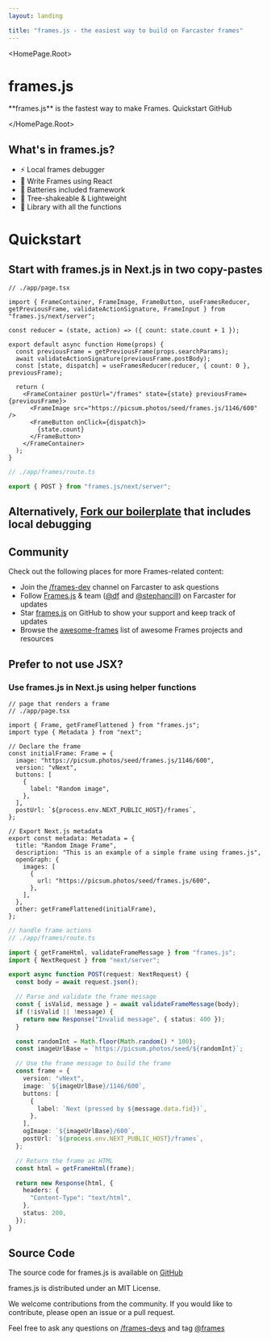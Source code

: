 ```yaml
---
layout: landing

title: "frames.js - the easiest way to build on Farcaster frames"
---
```



<HomePage.Root>
  <h1 className='vocs_HomePage_title'>frames.js</h1>
  <HomePage.InstallPackage name="frames.js" type="install" />
  <HomePage.Description>**frames.js** is the fastest way to make Frames.</HomePage.Description>
  <HomePage.Buttons>
    <HomePage.Button href="#quickstart" variant="accent">Quickstart</HomePage.Button>
    <HomePage.Button href="https://github.com/framesjs/frames.js">GitHub</HomePage.Button>
  </HomePage.Buttons>

</HomePage.Root>

## What's in frames.js?

- ⚡️ Local frames debugger
- 🥳 Write Frames using React
- 🔋 Batteries included framework
- 🌴 Tree-shakeable & Lightweight
- 🚀 Library with all the functions

# Quickstart

## Start with frames.js in Next.js in two copy-pastes

```tsx filename="// ./app/page.tsx"
// ./app/page.tsx

import { FrameContainer, FrameImage, FrameButton, useFramesReducer, getPreviousFrame, validateActionSignature, FrameInput } from "frames.js/next/server";

const reducer = (state, action) => ({ count: state.count + 1 });

export default async function Home(props) {
  const previousFrame = getPreviousFrame(props.searchParams);
  await validateActionSignature(previousFrame.postBody);
  const [state, dispatch] = useFramesReducer(reducer, { count: 0 }, previousFrame);

  return (
    <FrameContainer postUrl="/frames" state={state} previousFrame={previousFrame}>
      <FrameImage src="https://picsum.photos/seed/frames.js/1146/600" />
      <FrameButton onClick={dispatch}>
        {state.count}
      </FrameButton>
    </FrameContainer>
  );
}

```

```ts filename="./app/frames/route.ts"
// ./app/frames/route.ts

export { POST } from "frames.js/next/server";
```

## Alternatively, [Fork our boilerplate](https://github.com/framesjs/frames.js/tree/main/examples/framesjs-starter) that includes local debugging

## Community

Check out the following places for more Frames-related content:

- Join the [/frames-dev](https://warpcast.com/frames-dev) channel on Farcaster to ask questions
- Follow [Frames.js](https://warpcast.com/frames) & team ([@df](https://warpcast.com/df) and [@stephancill](https://warpcast.com/stephancill)) on Farcaster for updates
- Star [frames.js](https://github.com/framesjs/frames.js) on GitHub to show your support and keep track of updates
- Browse the [awesome-frames](https://github.com/davidfurlong/awesome-frames) list of awesome Frames projects and resources


## Prefer to not use JSX? 
### Use frames.js in Next.js using helper functions

```tsx filename="./app/page.tsx"
// page that renders a frame
// ./app/page.tsx

import { Frame, getFrameFlattened } from "frames.js";
import type { Metadata } from "next";

// Declare the frame
const initialFrame: Frame = {
  image: "https://picsum.photos/seed/frames.js/1146/600",
  version: "vNext",
  buttons: [
    {
      label: "Random image",
    },
  ],
  postUrl: `${process.env.NEXT_PUBLIC_HOST}/frames`,
};

// Export Next.js metadata
export const metadata: Metadata = {
  title: "Random Image Frame",
  description: "This is an example of a simple frame using frames.js",
  openGraph: {
    images: [
      {
        url: "https://picsum.photos/seed/frames.js/600",
      },
    ],
  },
  other: getFrameFlattened(initialFrame),
};
```

```ts filename="app/frames/route.ts"
// handle frame actions
// ./app/frames/route.ts

import { getFrameHtml, validateFrameMessage } from "frames.js";
import { NextRequest } from "next/server";

export async function POST(request: NextRequest) {
  const body = await request.json();

  // Parse and validate the frame message
  const { isValid, message } = await validateFrameMessage(body);
  if (!isValid || !message) {
    return new Response("Invalid message", { status: 400 });
  }

  const randomInt = Math.floor(Math.random() * 100);
  const imageUrlBase = `https://picsum.photos/seed/${randomInt}`;

  // Use the frame message to build the frame
  const frame = {
    version: "vNext",
    image: `${imageUrlBase}/1146/600`,
    buttons: [
      {
        label: `Next (pressed by ${message.data.fid})`,
      },
    ],
    ogImage: `${imageUrlBase}/600`,
    postUrl: `${process.env.NEXT_PUBLIC_HOST}/frames`,
  };

  // Return the frame as HTML
  const html = getFrameHtml(frame);

  return new Response(html, {
    headers: {
      "Content-Type": "text/html",
    },
    status: 200,
  });
}
```

## Source Code

The source code for frames.js is available on [GitHub](https://github.com/framesjs/frames.js)

frames.js is distributed under an MIT License.

We welcome contributions from the community. If you would like to contribute, please open an issue or a pull request.

Feel free to ask any questions on [/frames-devs](https://warpcast.com/~/channel/frames-devs) and tag [@frames](https://warpcast.com/frames)
